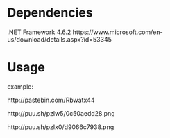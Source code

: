 # Dependencies

.NET Framework 4.6.2
https://www.microsoft.com/en-us/download/details.aspx?id=53345

# Usage
example:

http://pastebin.com/Rbwatx44

http://puu.sh/pzIw5/0c50aedd28.png

http://puu.sh/pzIx0/d9066c7938.png